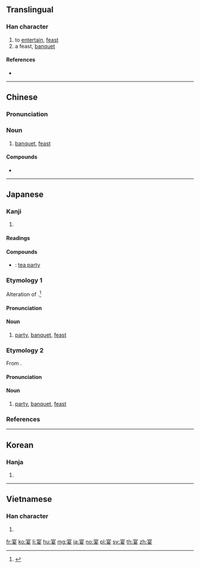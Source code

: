 ==Translingual==

===Han character===
{{Han char|rn=40|rad=宀|as=07|sn=10|four=30404|canj=JAV|ids=⿱宀妟}}

# to [[entertain]], [[feast]]
# a feast, [[banquet]]

====References====
* {{Han ref|kx=0286.130|dkj=07166|dj=0565.100|hdz=20933.030|uh=5BB4|ud=23476|bh=AE62|bd=44642}}

----

==Chinese==
{{zh-forms}}

===Pronunciation===
{{zh-pron
|m=yàn
|c=jin3
|cat=n
}}

===Noun===
{{zh-noun}}

# [[banquet]], [[feast]]

====Compounds====
* {{zh-l|宴會|宴会|yànhuì|[[banquet]]}}

----

==Japanese==

===Kanji===
{{ja-kanji|grade=c|rs=宀07}}

# {{defn|lang=ja|sort=宀07}}

====Readings====
{{ja-readings|goon=[[えん]] (en)|kanon=[[えん]] (en)|kun=[[うたげ]] (utage), [[たのしむ]] (tanoshimu)}}

====Compounds====
{{der-top|Compounds}}
* {{ja-r|茗宴|めいえん}}: [[tea party]]
{{der-bottom}}

===Etymology 1===
{{ja-kanjitab|うたげ|yomi=k}}
Alteration of {{m|ja|打ち上げ|tr=uchiage||finishing of a performance, banquet at the finishing of a performance}}.<ref name="DJR">{{R:Daijirin}}</ref>

====Pronunciation====
{{ja-pron|yomi=k|うたげ|acc=0|acc_ref=DJR}}

====Noun====
{{ja-noun|うたげ}}

# [[party]], [[banquet]], [[feast]]

===Etymology 2===
{{ja-kanjitab|えん|yomi=o}}
From {{etyl|ltc|ja|sort=えん}} {{m|zh|宴|tr=ʔen<sup>H</sup>||banquet, feast}}.

====Pronunciation====
{{ja-pron|yomi=o|えん|acc=1|acc_ref=DJR}}

====Noun====
{{ja-noun|えん}}

# [[party]], [[banquet]], [[feast]]

===References===
<references/>

----

==Korean==

===Hanja===
{{ko-hanja|hangeul=연|rv=yeon|mr=yŏn}}

# {{defn|lang=ko|sort=宀07}}

----

==Vietnamese==

===Han character===
{{vi-hantu|[[yến]]|rs=宀07}}

# {{defn|lang=vi|sort=宀07}}

[[fr:宴]]
[[ko:宴]]
[[li:宴]]
[[hu:宴]]
[[mg:宴]]
[[ja:宴]]
[[no:宴]]
[[pl:宴]]
[[sv:宴]]
[[th:宴]]
[[zh:宴]]